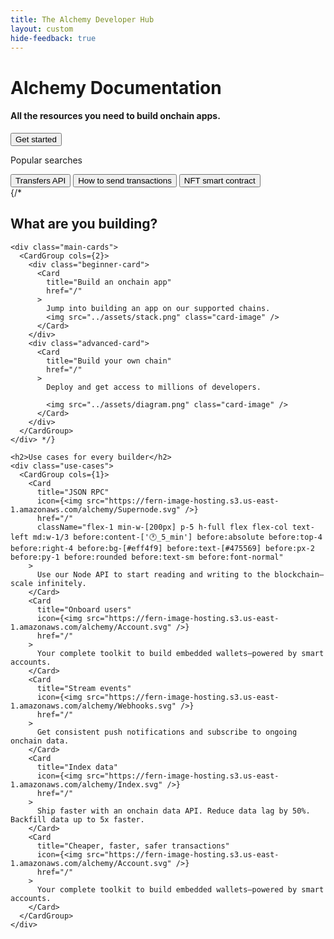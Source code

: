 ```yaml
---
title: The Alchemy Developer Hub
layout: custom
hide-feedback: true
---
```


<style>
  {`
  /* ----- GENERAL LAYOUT ----- */
  .fern-background {
    background-color: rgba(var(--background), 1);
    z-index: 0;
  }

  .fern-header-content {
    #fern-search-button {
      display: none !important;
    }
  }

  /* ----- HERO TITLE BLOCK ----- */
  .hero {
    position: relative;
    text-align: center;
    padding: 6.25rem 0.625rem;
    z-index: 1;
    display: flex;
    align-items: center;
    flex-direction: column;
    justify-content: center;

    @media (min-width: 768px) {
      padding: 6.25rem 1.25rem;
    }

    h1 {
      font-size: 2.5rem;
      line-height: 2.75rem;
      font-weight: 400;
      color: var(--grayscale-12);
      margin-bottom: 1rem;
      width: fit-content;

      @media (min-width: 768px) {
        font-size: 4rem;
        line-height: 4.4rem;
      }
    }

    h4 {
      color: var(--grayscale-11);
      font-size: 1.5rem;
      line-height: 2.25rem;
      font-weight: 400;
      margin-bottom: 2rem;
      width: fit-content;
    }
  }

  @media (max-width: 768px) {
    .hero {
      padding: 3rem 0.625rem 4rem;

      h1 {
        font-size: 2rem;
        line-height: 2.25rem;
      }

      h4 {
        font-size: 1rem;
        line-height: 1.5rem;
      }
    }
  }

  /* ----- ANIMATED WARPED GRID BACKGROUND ----- */
  .hero-background {
    position: absolute;
    top: 0;
    left: 0;
    right: 0;
    bottom: -15rem;
    z-index: -1;
    opacity: 1;

    /* Linear gradient mask */
    &:before {
      content: "";
      position: absolute;
      top: 0;
      left: 0;
      right: 0;
      bottom: 0;
      background-image: linear-gradient(var(--background) 25%, color-mix(in srgb, var(--background) 0%, transparent) 100%);
      z-index: 1;
      pointer-events: none;
    }

    /* Latitude lines that animate */
    &:after {
      content: "";
      position: absolute;
      top: 0;
      left: 0;
      right: 0;
      bottom: 0;
      background-image: url('https://fern-image-hosting.s3.us-east-1.amazonaws.com/alchemy/alchemy-bg-hor-solid.svg');
      background-size: cover;
      background-position: center bottom;
      background-repeat: no-repeat;
      z-index: -1;
      animation: moveUp 12s linear infinite;
    }

    /* Longitude lines */
    .vertical-bg {
      position: absolute;
      top: 0;
      left: 0;
      right: 0;
      bottom: 0;
      background-image: url('https://fern-image-hosting.s3.us-east-1.amazonaws.com/alchemy/alchemy-bg-vert-solid.svg');
      background-size: cover;
      background-position: center bottom;
      background-repeat: no-repeat;
      z-index: -2;
    }
  }

  :is(.dark) .hero-background {
    &:before {
      background-image: linear-gradient(var(--background) 25%, color-mix(in srgb, var(--background) 70%, transparent) 100%);
    }
  }

  @keyframes moveUp {
    0% {
      transform: translateY(0);
    }
    100% {
      transform: translateY(-25%);
    }
  }

  /* ----- CENTERED SEARCH BAR ----- */
  .search {
    padding: 1.875rem 3.75rem 1.25rem 3.75rem;
    border-radius: 1.5rem !important;
    background-color: var(--accent-a3) !important;
    backdrop-filter: blur(3px) !important;
    align-self: center;
    margin-left: auto;
    margin-right: auto;
    margin-top: 4rem;
    max-width: 62.5rem;
    width: 100%;

    .search-options {
      padding-top: 0.625rem;
      display: flex;
      flex-direction: row;
      justify-content: center;
      align-items: center;

      p {
        padding-right: 0.625rem;
        text-shadow: none !important;
      }

      button {
        color: var(--accent-9) !important;
        font-size: 1rem;
      }
    }

    div.search-input-container > button {
      background-color: var(--accent-1) !important;
      width: 100%;
      svg {
        color: var(--accent-9);
      }
    }
  }

  :is(.dark) {
    .search {
      background-color: rgba(255, 255, 255, 0.10) !important;
    }
  }

  @media (max-width: 768px) {
    .search {
      padding: 1.875rem 1.25rem 1.25rem 1.25rem;
      margin-top: 2rem;
      .search-options {
        gap: 1rem !important;

        p {
          display: none !important;
        }

        button {
          font-size: 0.75rem;
          padding: 0 !important;
        }
      }
    }
  }

  /* ----- GET STARTED BUTTON ----- */
  /* ----- ANIMATIONS CAN BE FOUND IN styles.css ----- */
  #get-started-button {
    padding: 1.25rem 3rem;
    border-radius: 0.47rem !important;
    background-color: var(--grayscale-12) !important;
    transition: box-shadow 0.2s ease-in-out;
    position: relative;
    overflow: hidden;

    p {
      color: var(--grayscale-1) !important;
      font-weight: 600;
      font-size: 0.875rem !important;
      position: relative;
      z-index: 2;
    }

    &:before, &:after {
      content: "";
      position: absolute;
      top: 50%;
      width: 7.5rem;
      height: 7.5rem;
      background-image: url('https://fern-image-hosting.s3.us-east-1.amazonaws.com/alchemy/alchemy-bg-button-blur.png');
      background-size: contain;
      background-repeat: no-repeat;
      background-position: center;
      opacity: 0;
      transition: opacity 0.4s cubic-bezier(0.4, 0, 0.2, 1);
    }

    &:before {
      left: 35%;
      transform: translate(-50%, -50%);
    }

    &:after {
      right: 35%;
      transform: translate(50%, -50%);
    }

    &:hover {
      box-shadow: 0px 0px 1.25rem 0px rgba(81, 103, 255, 0.5);

      &:before {
        opacity: 0.5;
        animation:
          slideBlurLeft 6s cubic-bezier(0.45, 0, 0.55, 1) infinite,
          floatVerticalLeft 4s ease-in-out infinite,
          fadeEdges 6s ease-in-out infinite;
        animation-fill-mode: both;
      }

      &:after {
        opacity: 0.5;
        animation:
          slideBlurRight 6s cubic-bezier(0.45, 0, 0.55, 1) infinite,
          floatVerticalRight 4s ease-in-out infinite,
          fadeEdges 6s ease-in-out infinite;
        animation-delay: 0.5s;
        animation-fill-mode: both;
      }
    }
  }

  :is(.dark) #get-started-button {
    background-color: white !important;

    &:hover {
      &:before {
        opacity: 0.5;
        animation:
          slideBlurLeft 6s cubic-bezier(0.45, 0, 0.55, 1) infinite,
          floatVerticalLeft 4s ease-in-out infinite,
          fadeEdgesDark 6s ease-in-out infinite;
        animation-fill-mode: both;
      }

      &:after {
        opacity: 0.5;
        animation:
          slideBlurRight 6s cubic-bezier(0.45, 0, 0.55, 1) infinite,
          floatVerticalRight 4s ease-in-out infinite,
          fadeEdgesDark 6s ease-in-out infinite;
        animation-delay: 0.5s;
        animation-fill-mode: both;
      }
    }
  }

  /* ----- MAIN CONTENT SECTION ----- */
  .content {
    text-align: center;
    display: flex;
    flex-direction: column;
    justify-content: center;
    align-items: center;
    border-radius: 6.25rem;
    padding: 6.25rem 3.125rem;
    box-shadow: 0px -4.56rem 4.56rem 0px rgba(117, 152, 240, 0.09), 0px -1.125rem 2.5rem 0px rgba(117, 152, 240, 0.10);
    margin-bottom: 0;
    z-index: 2;
    position: relative;
    background-color: var(--background);

    @media (min-width: 1024px) {
      padding: 5.5rem 0;
    }

    @media (max-width: 768px) {
      padding: 6.25rem 0.625rem;
    }

    h2 {
      font-size: 2.5rem;
      line-height: 2.75rem;
      font-weight: 400;
      margin-bottom: 3rem;
      width: fit-content;
    }

    /* ----- MAIN CARDS ----- */
    .main-cards {
      max-width: 62.5rem;
      align-self: center;
      margin-bottom: 10.25rem;

      .fern-card {
        text-align: left;

        img {
          height: 15.375rem;
          object-fit: cover;
          padding-top: 1.25rem;
          align-self: center;
          margin-left: auto;
          margin-right: auto;
        }

        .font-semibold {
          font-size: 1.5rem;
          margin-bottom: 0.625rem;
          font-weight: 500;
        }
      }

      .beginner-card .fern-card {
        .items-start:before {
          content: "Beginner";
          background-color: var(--accent-3);
          color: var(--accent-11);
          padding: 0.25rem 0.5rem;
          border-radius: 0.25rem;
          margin-bottom: 1.25rem;
          font-size: 0.875rem;
          font-weight: 400;
        }
      }

      .advanced-card .fern-card {
        background: linear-gradient(43.83deg, var(--accent-11) 2.24%, var(--accent-12) 118.17%);

        .text-body {
          color: var(--grayscale-1) !important;
        }

        p {
          color: var(--grayscale-4) !important;
          text-shadow: none !important;
        }

        .items-start:before {
          content: "Advanced";
          background-color: var(--accent-3);
          color: var(--accent-11);
          padding: 0.25rem 0.5rem;
          border-radius: 0.25rem;
          margin-bottom: 1.25rem;
          font-size: 0.875rem;
          font-weight: 400;
        }
      }
    }

    /* ----- USE CASES SECTION ----- */
    .use-cases {
      > div {
        display: flex;
        flex-direction: row;
        flex-wrap: wrap;
        justify-content: center;
        align-items: center;
        gap: 2rem 0.625rem;
        padding-bottom: 1.25rem;
        align-self: center;
        padding-left: 1.25rem;
        padding-right: 1.25rem;
        margin-left: auto;
        margin-right: auto;
        max-width: 87.5rem;

        .fern-card {
          flex: 0 1 100%;
          min-width: 12.5rem;
          padding: 1.25rem;
          height: 100%;
          display: flex;
          flex-direction: column;
          text-align: left;

          @media (min-width: 768px) {
            flex: 0 1 calc(33.33% - 0.625rem);
          }

          .t-default.text-base.font-semibold {
            font-weight: 500 !important;
          }

          .t-muted {
            font-size: 0.875rem !important;
          }

          .items-start:before {
            position: absolute;
            top: 0.9375rem;
            right: 0.9375rem;
            content: "🕐 5 min";
            background-color: #eff4f9;
            color: #475569;
            padding: 0.25rem 0.5rem;
            border-radius: 0.25rem;
            margin-bottom: 1.25rem;
            font-size: 0.875rem;
            font-weight: 400;
          }
        }
      }
    }
  }

  @media (max-width: 768px) {
    .content {
      padding: 3.125rem 0.625rem;
      border-radius: 3.125rem;

      h2 {
        font-size: 1.5rem;
        line-height: 1.75rem;
        margin-bottom: 2rem;
      }

      .main-cards {
        margin-bottom: 3.75rem;

        .fern-card {
          padding: 1rem;

          .font-semibold {
            font-size: 1.25rem;
            line-height: 1.5rem;
          }
        }
      }

      .use-cases {
        > div {
          padding-left: 0;
          padding-right: 0;
        }
      }
    }
  }

  /* Hide all anchor links on the homepage */
  [data-radix-popper-content-wrapper]:has(span[id^="radix-"]) {
    display: none !important;
  }
`}
</style>

<div class="landing">
  <div class="hero">
    <div class="hero-background">
      <div class="vertical-bg"></div>
    </div>
    <h1>Alchemy Documentation</h1>
    <h4 class="t-muted ">All the resources you need to build onchain apps.</h4>
    <a class="get-started-anchor" href="/get-started">
      <button id="get-started-button" class="fern-button filled">
        Get started
      </button>
    </a>
    <div class="search">
      <div class="search-input-container">
        <SearchBar />
      </div>
      <div class="search-options">
        <p class="t-muted">Popular searches</p>
        <a href="/reference/transfers-api-quickstart"><button class="fern-button minimal">Transfers API</button></a>
        <a href="/docs/sending-transactions"><button class="fern-button minimal">How to send transactions</button></a>
        <a href="/docs/how-to-create-an-nft"><button class="fern-button
        minimal">NFT smart contract</button></a>
      </div>
    </div>
  </div>

  <div class="content">
    {/* <h2>What are you building?</h2>

    <div class="main-cards">
      <CardGroup cols={2}>
        <div class="beginner-card">
          <Card
            title="Build an onchain app"
            href="/"
          >
            Jump into building an app on our supported chains.
            <img src="../assets/stack.png" class="card-image" />
          </Card>
        </div>
        <div class="advanced-card">
          <Card
            title="Build your own chain"
            href="/"
          >
            Deploy and get access to millions of developers.

            <img src="../assets/diagram.png" class="card-image" />
          </Card>
        </div>
      </CardGroup>
    </div> */}

    <h2>Use cases for every builder</h2>
    <div class="use-cases">
      <CardGroup cols={1}>
        <Card
          title="JSON RPC"
          icon={<img src="https://fern-image-hosting.s3.us-east-1.amazonaws.com/alchemy/Supernode.svg" />}
          href="/"
          className="flex-1 min-w-[200px] p-5 h-full flex flex-col text-left md:w-1/3 before:content-['🕐_5_min'] before:absolute before:top-4 before:right-4 before:bg-[#eff4f9] before:text-[#475569] before:px-2 before:py-1 before:rounded before:text-sm before:font-normal"
        >
          Use our Node API to start reading and writing to the blockchain—scale infinitely.
        </Card>
        <Card
          title="Onboard users"
          icon={<img src="https://fern-image-hosting.s3.us-east-1.amazonaws.com/alchemy/Account.svg" />}
          href="/"
        >
          Your complete toolkit to build embedded wallets—powered by smart accounts.
        </Card>
        <Card
          title="Stream events"
          icon={<img src="https://fern-image-hosting.s3.us-east-1.amazonaws.com/alchemy/Webhooks.svg" />}
          href="/"
        >
          Get consistent push notifications and subscribe to ongoing onchain data.
        </Card>
        <Card
          title="Index data"
          icon={<img src="https://fern-image-hosting.s3.us-east-1.amazonaws.com/alchemy/Index.svg" />}
          href="/"
        >
          Ship faster with an onchain data API. Reduce data lag by 50%. Backfill data up to 5x faster.
        </Card>
        <Card
          title="Cheaper, faster, safer transactions"
          icon={<img src="https://fern-image-hosting.s3.us-east-1.amazonaws.com/alchemy/Account.svg" />}
          href="/"
        >
          Your complete toolkit to build embedded wallets—powered by smart accounts.
        </Card>
      </CardGroup>
    </div>

  </div>
</div>
